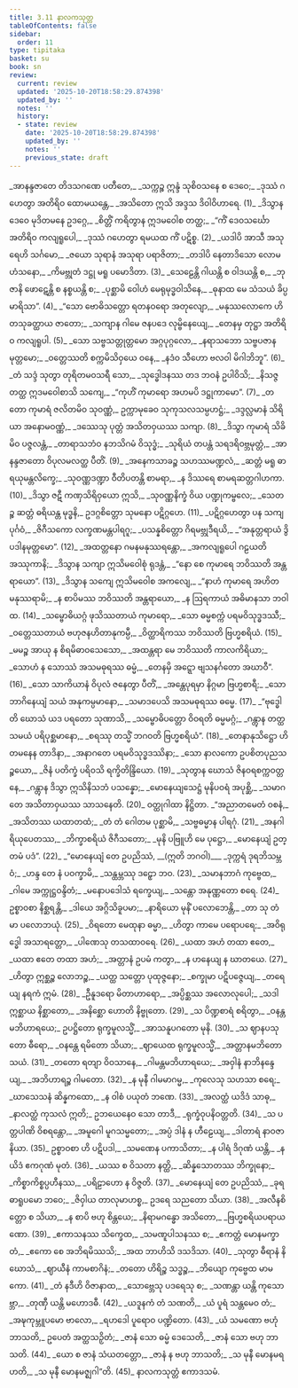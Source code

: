 ```yaml
---
title: 3.11 နာလကသုတ္တ
tableOfContents: false
sidebar:
  order: 11
type: tipitaka
basket: su
book: sn
review:
  current: review
  updated: '2025-10-20T18:58:29.874398'
  updated_by: ''
  notes: ''
  history:
  - state: review
    date: '2025-10-20T18:58:29.874398'
    updated_by: ''
    notes: ''
    previous_state: draft
---
```



<DynamicBreadcrumb />


<ReviewStatus review={frontmatter.review} showDetails={true} />

<HypothesisAnnotation frontmatter={frontmatter} />

<Division number="685" book="sn" e="ch" v="18" p="385">

<Paragraph number="817" type="verses" book="sn">
_အာနန္ဒဇာတေ တိဒသဂဏေ ပတီတေ,_  
_သက္ကဉ္စ ဣန္ဒံ သုစိဝသနေ စ ဒေဝေ;_  
_ဒုဿံ ဂဟေတွာ အတိရိဝ ထောမယန္တေ,_  
_အသိတော ဣသိ အဒ္ဒသ ဒိဝါဝိဟာရေ. (1)_  

</Paragraph>

</Division>
<Division number="686" book="sn" e="ch" v="18" p="385">

<Paragraph number="818" type="verses" book="sn">
_ဒိသွာန ဒေဝေ မုဒိတမနေ ဥဒဂ္ဂေ,_  
_စိတ္တိံ ကရိတွာန ဣဒမဝေါစ တတ္ထ;_  
_“ကိံ ဒေဝသင်္ဃော အတိရိဝ ကလျရူပေါ,_  
_ဒုဿံ ဂဟေတွာ ရမယထ ကိံ ပဋိစ္စ. (2)_  

</Paragraph>

</Division>
<Division number="687" book="sn" e="ch" v="18" p="385">

<Paragraph number="819" type="verses" book="sn">
_ယဒါပိ အာသီ အသုရေဟိ သင်္ဂမော,_  
_ဇယော သုရာနံ အသုရာ ပရာဇိတာ;_  
_တဒါပိ နေတာဒိသော လောမဟံသနော,_  
_ကိမဗ္ဘုတံ ဒဋ္ဌု မရူ ပမောဒိတာ. (3)_  

</Paragraph>

</Division>
<Division number="688" book="sn" e="ch" v="18" p="385">

<Paragraph number="820" type="verses" book="sn">
_သေဠေန္တိ ဂါယန္တိ စ ဝါဒယန္တိ စ,_  
_ဘုဇာနိ ဖောဋေန္တိ စ နစ္စယန္တိ စ;_  
_ပုစ္ဆာမိ ဝေါဟံ မေရုမုဒ္ဓဝါသိနေ,_  
_ဓုနာထ မေ သံသယံ ခိပ္ပ မာရိသာ”. (4)_  

</Paragraph>

</Division>
<Division number="689" book="sn" e="ch" v="18" p="386">

<Paragraph number="821" type="verses" book="sn">
_“သော ဗောဓိသတ္တော ရတနဝရော အတုလျော,_  
_မနုဿလောကေ ဟိတသုခတ္ထာယ ဇာတော;_  
_သကျာန ဂါမေ ဇနပဒေ လုမ္ဗိနေယျေ,_  
_တေနမှ တုဋ္ဌာ အတိရိဝ ကလျရူပါ. (5)_  

</Paragraph>

</Division>
<Division number="690" book="sn" e="ch" v="18" p="386">

<Paragraph number="822" type="verses" book="sn">
_သော သဗ္ဗသတ္တုတ္တမော အဂ္ဂပုဂ္ဂလော,_  
_နရာသဘော သဗ္ဗပဇာနမုတ္တမော;_  
_ဝတ္တေဿတိ စက္ကမိသိဝှယေ ဝနေ,_  
_နဒံဝ သီဟော ဗလဝါ မိဂါဘိဘူ”. (6)_  

</Paragraph>

</Division>
<Division number="691" book="sn" e="ch" v="18" p="386">

<Paragraph number="823" type="verses" book="sn">
_တံ သဒ္ဒံ သုတွာ တုရိတမဝသရီ သော,_  
_သုဒ္ဓေါဒနဿ တဒ ဘဝနံ ဥပါဝိသိ;_  
_နိသဇ္ဇ တတ္ထ ဣဒမဝေါစာသိ သကျေ,_  
_“ကုဟိံ ကုမာရော အဟမပိ ဒဋ္ဌုကာမော”. (7)_  

</Paragraph>

</Division>
<Division number="692" book="sn" e="ch" v="18" p="386">

<Paragraph number="824" type="verses" book="sn">
_တတော ကုမာရံ ဇလိတမိဝ သုဝဏ္ဏံ,_  
ဥက္ကာမုခေဝ သုကုသလသမ္ပဟဋ္ဌံ;_  
_ဒဒ္ဒလ္လမာနံ သိရိယာ အနောမဝဏ္ဏံ,_  
_ဒဿေသု ပုတ္တံ အသိတဝှယဿ သကျာ. (8)_  

</Paragraph>

</Division>
<Division number="693" book="sn" e="ch" v="18" p="386">

<Paragraph number="825" type="verses" book="sn">
_ဒိသွာ ကုမာရံ သိခိမိဝ ပဇ္ဇလန္တံ,_  
_တာရာသဘံဝ နဘသိဂမံ ဝိသုဒ္ဓံ;_  
_သုရိယံ တပန္တံ သရဒရိဝဗ္ဘမုတ္တံ,_  
_အာနန္ဒဇာတော ဝိပုလမလတ္ထ ပီတိံ. (9)_  

</Paragraph>

</Division>
<Division number="694" book="sn" e="ch" v="18" p="386">

<Paragraph number="826" type="verses" book="sn">
_အနေကသာခဉ္စ သဟဿမဏ္ဍလံ,_  
_ဆတ္တံ မရူ ဓာရယုမန္တလိက္ခေ;_  
_သုဝဏ္ဏဒဏ္ဍာ ဝီတိပတန္တိ စာမရာ,_  
_န ဒိဿရေ စာမရဆတ္တဂါဟကာ. (10)_  

</Paragraph>

</Division>
<Division number="695" book="sn" e="ch" v="18" p="387">

<Paragraph number="827" type="verses" book="sn">
_ဒိသွာ ဇဋီ ကဏှသိရိဝှယော ဣသိ,_  
_သုဝဏ္ဏနိက္ခံ ဝိယ ပဏ္ဍုကမ္ဗလေ;_  
_သေတဉ္စ ဆတ္တံ ဓရိယန္တ မုဒ္ဓနိ,_  
ဥဒဂ္ဂစိတ္တော သုမနော ပဋိဂ္ဂဟေ. (11)_  

</Paragraph>

</Division>
<Division number="696" book="sn" e="ch" v="18" p="387">

<Paragraph number="828" type="verses" book="sn">
_ပဋိဂ္ဂဟေတွာ ပန သကျပုင်္ဂဝံ,_  
_ဇိဂီသကော လက္ခဏမန္တပါရဂူ;_  
_ပသန္နစိတ္တော ဂိရမဗ္ဘုဒီရယိ,_  
_“အနုတ္တရာယံ ဒွိပဒါနမုတ္တမော”. (12)_  

</Paragraph>

</Division>
<Division number="697" book="sn" e="ch" v="18" p="387">

<Paragraph number="829" type="verses" book="sn">
_အထတ္တနော ဂမနမနုဿရန္တော,_  
_အကလျရူပေါ ဂဠယတိ အဿုကာနိ;_  
_ဒိသွာန သကျာ ဣသိမဝေါစုံ ရုဒန္တံ,_  
_“နော စေ ကုမာရေ ဘဝိဿတိ အန္တရာယော”. (13)_  

</Paragraph>

</Division>
<Division number="698" book="sn" e="ch" v="18" p="387">

<Paragraph number="830" type="verses" book="sn">
_ဒိသွာန သကျေ ဣသိမဝေါစ အကလျေ,_  
_“နာဟံ ကုမာရေ အဟိတမနုဿရာမိ;_  
_န စာပိမဿ ဘဝိဿတိ အန္တရာယော,_  
_န ဩရကာယံ အဓိမာနသာ ဘဝါထ. (14)_  

</Paragraph>

</Division>
<Division number="699" book="sn" e="ch" v="18" p="387">

<Paragraph number="831" type="verses" book="sn">
_သမ္ဗောဓိယဂ္ဂံ ဖုသိဿတာယံ ကုမာရော,_  
_သော ဓမ္မစက္ကံ ပရမဝိသုဒ္ဓဒဿီ;_  
_ဝတ္တေဿတာယံ ဗဟုဇနဟိတာနုကမ္ပီ,_  
_ဝိတ္ထာရိကဿ ဘဝိဿတိ ဗြဟ္မစရိယံ. (15)_  

</Paragraph>

</Division>
<Division number="700" book="sn" e="ch" v="18" p="387">

<Paragraph number="832" type="verses" book="sn">
_မမဉ္စ အာယု န စိရမိဓာဝသေသော,_  
_အထန္တရာ မေ ဘဝိဿတိ ကာလကိရိယာ;_  
_သောဟံ န သောဿံ အသမဓုရဿ ဓမ္မံ,_  
_တေနမှိ အဋ္ဋော ဗျသနင်္ဂတော အဃာဝီ”. (16)_  

</Paragraph>

</Division>
<Division number="701" book="sn" e="ch" v="18" p="388">

<Paragraph number="833" type="verses" book="sn">
_သော သာကိယာနံ ဝိပုလံ ဇနေတွာ ပီတိံ,_  
_အန္တေပုရမှာ နိဂ္ဂမာ ဗြဟ္မစာရီ;_  
_သော ဘာဂိနေယျံ သယံ အနုကမ္ပမာနော,_  
_သမာဒပေသိ အသမဓုရဿ ဓမ္မေ. (17)_  

</Paragraph>

</Division>
<Division number="702" book="sn" e="ch" v="18" p="388">

<Paragraph number="834" type="verses" book="sn">
_“ဗုဒ္ဓေါတိ ဃောသံ ယဒ ပရတော သုဏာသိ,_  
_သမ္ဗောဓိပတ္တော ဝိဝရတိ ဓမ္မမဂ္ဂံ;_  
_ဂန္တွာန တတ္ထ သမယံ ပရိပုစ္ဆမာနော,_  
_စရဿု တသ္မိံ ဘဂဝတိ ဗြဟ္မစရိယံ”. (18)_  

</Paragraph>

</Division>
<Division number="703" book="sn" e="ch" v="18" p="388">

<Paragraph number="835" type="verses" book="sn">
_တေနာနုသိဋ္ဌော ဟိတမနေန တာဒိနာ,_  
_အနာဂတေ ပရမဝိသုဒ္ဓဒဿိနာ;_  
_သော နာလကော ဥပစိတပုညသဉ္စယော,_  
_ဇိနံ ပတိက္ခံ ပရိဝသိ ရက္ခိတိန္ဒြိယော. (19)_  

</Paragraph>

</Division>
<Division number="704" book="sn" e="ch" v="18" p="388">

<Paragraph number="836" type="verses" book="sn">
_သုတွာန ဃောသံ ဇိနဝရစက္ကဝတ္တနေ,_  
_ဂန္တွာန ဒိသွာ ဣသိနိသဘံ ပသန္နော;_  
_မောနေယျသေဋ္ဌံ မုနိပဝရံ အပုစ္ဆိ,_  
_သမာဂတေ အသိတာဝှယဿ သာသနေတိ. (20)_  


</Paragraph>
</Division>

<Paragraph number="837" type="center" book="sn">
ဝတ္ထုဂါထာ နိဋ္ဌိတာ.


</Paragraph>

<Division number="705" book="sn" e="ch" v="18" p="388">

<Paragraph number="838" type="verses" book="sn">
_“အညာတမေတံ ဝစနံ,_  
_အသိတဿ ယထာတထံ;_  
_တံ တံ ဂေါတမ ပုစ္ဆာမိ,_  
_သဗ္ဗဓမ္မာန ပါရဂုံ. (21)_  

</Paragraph>

</Division>
<Division number="706" book="sn" e="ch" v="18" p="388">

<Paragraph number="839" type="verses" book="sn">
_အနဂါရိယုပေတဿ,_  
_ဘိက္ခာစရိယံ ဇိဂီသတော;_  
_မုနိ ပဗြူဟိ မေ ပုဋ္ဌော,_  
_မောနေယျံ ဥတ္တမံ ပဒံ”. (22)_  

</Paragraph>

</Division>
<Division number="707" book="sn" e="ch" v="18" p="388">

<Paragraph number="840" type="verses" book="sn">
_“မောနေယျံ တေ ဥပညိဿံ, __(ဣတိ ဘဂဝါ)___  
_ဒုက္ကရံ ဒုရဘိသမ္ဘဝံ;_  
_ဟန္ဒ တေ နံ ပဝက္ခာမိ,_  
_သန္ထမ္ဘဿု ဒဠှော ဘဝ. (23)_  

</Paragraph>

</Division>
<Division number="708" book="sn" e="ch" v="18" p="389">

<Paragraph number="841" type="verses" book="sn">
_သမာနဘာဂံ ကုဗ္ဗေထ,_  
_ဂါမေ အက္ကုဋ္ဌဝန္ဒိတံ;_  
_မနောပဒေါသံ ရက္ခေယျ,_  
_သန္တော အနုဏ္ဏတော စရေ. (24)_  

</Paragraph>

</Division>
<Division number="709" book="sn" e="ch" v="18" p="389">

<Paragraph number="842" type="verses" book="sn">
ဥစ္စာဝစာ နိစ္ဆရန္တိ,_  
_ဒါယေ အဂ္ဂိသိခူပမာ;_  
_နာရိယော မုနိံ ပလောဘေန္တိ,_  
_တာ သု တံ မာ ပလောဘယုံ. (25)_  

</Paragraph>

</Division>
<Division number="710" book="sn" e="ch" v="18" p="389">

<Paragraph number="843" type="verses" book="sn">
_ဝိရတော မေထုနာ ဓမ္မာ,_  
_ဟိတွာ ကာမေ ပရောပရေ;_  
_အဝိရုဒ္ဓေါ အသာရတ္တော,_  
_ပါဏေသု တသထာဝရေ. (26)_  

</Paragraph>

</Division>
<Division number="711" book="sn" e="ch" v="18" p="389">

<Paragraph number="844" type="verses" book="sn">
_ယထာ အဟံ တထာ ဧတေ,_  
_ယထာ ဧတေ တထာ အဟံ;_  
_အတ္တာနံ ဥပမံ ကတွာ,_  
_န ဟနေယျ န ဃာတယေ. (27)_  

</Paragraph>

</Division>
<Division number="712" book="sn" e="ch" v="18" p="389">

<Paragraph number="845" type="verses" book="sn">
_ဟိတွာ ဣစ္ဆဉ္စ လောဘဉ္စ,_  
_ယတ္ထ သတ္တော ပုထုဇ္ဇနော;_  
_စက္ခုမာ ပဋိပဇ္ဇေယျ,_  
_တရေယျ နရကံ ဣမံ. (28)_  

</Paragraph>

</Division>
<Division number="713" book="sn" e="ch" v="18" p="389">

<Paragraph number="846" type="verses" book="sn">
_ဦနူဒရော မိတာဟာရော,_  
_အပ္ပိစ္ဆဿ အလောလုပေါ;_  
_သဒါ ဣစ္ဆာယ နိစ္ဆာတော,_  
_အနိစ္ဆော ဟောတိ နိဗ္ဗုတော. (29)_  

</Paragraph>

</Division>
<Division number="714" book="sn" e="ch" v="18" p="389">

<Paragraph number="847" type="verses" book="sn">
_သ ပိဏ္ဍစာရံ စရိတွာ,_  
_ဝနန္တမဘိဟာရယေ;_  
ဥပဋ္ဌိတော ရုက္ခမူလသ္မိံ,_  
_အာသနူပဂတော မုနိ. (30)_  

</Paragraph>

</Division>
<Division number="715" book="sn" e="ch" v="18" p="389">

<Paragraph number="848" type="verses" book="sn">
_သ ဈာနပသုတော ဓီရော,_  
_ဝနန္တေ ရမိတော သိယာ;_  
_ဈာယေထ ရုက္ခမူလသ္မိံ,_  
_အတ္တာနမဘိတောသယံ. (31)_  

</Paragraph>

</Division>
<Division number="716" book="sn" e="ch" v="18" p="389">

<Paragraph number="849" type="verses" book="sn">
_တတော ရတျာ ဝိဝသာနေ,_  
_ဂါမန္တမဘိဟာရယေ;_  
_အဝှါနံ နာဘိနန္ဒေယျ,_  
_အဘိဟာရဉ္စ ဂါမတော. (32)_  

</Paragraph>

</Division>
<Division number="717" book="sn" e="ch" v="18" p="389">

<Paragraph number="850" type="verses" book="sn">
_န မုနီ ဂါမမာဂမ္မ,_  
_ကုလေသု သဟသာ စရေ;_  
_ဃာသေသနံ ဆိန္နကထော,_  
_န ဝါစံ ပယုတံ ဘဏေ. (33)_  

</Paragraph>

</Division>
<Division number="718" book="sn" e="ch" v="18" p="389">

<Paragraph number="851" type="verses" book="sn">
_အလတ္ထံ ယဒိဒံ သာဓု,_  
_နာလတ္ထံ ကုသလံ ဣတိ;_  
ဥဘယေနေဝ သော တာဒီ,_  
_ရုက္ခံဝုပနိဝတ္တတိ. (34)_  

</Paragraph>

</Division>
<Division number="719" book="sn" e="ch" v="18" p="389">

<Paragraph number="852" type="verses" book="sn">
_သ ပတ္တပါဏိ ဝိစရန္တော,_  
_အမူဂေါ မူဂသမ္မတော;_  
_အပ္ပံ ဒါနံ န ဟီဠေယျ,_  
_ဒါတာရံ နာဝဇာနိယာ. (35)_  

</Paragraph>

</Division>
<Division number="720" book="sn" e="ch" v="18" p="390">

<Paragraph number="853" type="verses" book="sn">
ဥစ္စာဝစာ ဟိ ပဋိပဒါ,_  
_သမဏေန ပကာသိတာ;_  
_န ပါရံ ဒိဂုဏံ ယန္တိ,_  
_နယိဒံ ဧကဂုဏံ မုတံ. (36)_  

</Paragraph>

</Division>
<Division number="721" book="sn" e="ch" v="18" p="390">

<Paragraph number="854" type="verses" book="sn">
_ယဿ စ ဝိသတာ နတ္ထိ,_  
_ဆိန္နသောတဿ ဘိက္ခုနော;_  
_ကိစ္စာကိစ္စပ္ပဟီနဿ,_  
_ပရိဠာဟော န ဝိဇ္ဇတိ. (37)_  

</Paragraph>

</Division>
<Division number="722" book="sn" e="ch" v="18" p="390">

<Paragraph number="855" type="verses" book="sn">
_မောနေယျံ တေ ဥပညိဿံ,_  
_ခုရဓာရူပမော ဘဝေ;_  
_ဇိဝှါယ တာလုမာဟစ္စ,_  
ဥဒရေ သညတော သိယာ. (38)_  

</Paragraph>

</Division>
<Division number="723" book="sn" e="ch" v="18" p="390">

<Paragraph number="856" type="verses" book="sn">
_အလီနစိတ္တော စ သိယာ,_  
_န စာပိ ဗဟု စိန္တယေ;_  
_နိရာမဂန္ဓော အသိတော,_  
_ဗြဟ္မစရိယပရာယဏော. (39)_  

</Paragraph>

</Division>
<Division number="724" book="sn" e="ch" v="18" p="390">

<Paragraph number="857" type="verses" book="sn">
_ဧကာသနဿ သိက္ခေထ,_  
_သမဏူပါသနဿ စ;_  
_ဧကတ္တံ မောနမက္ခာတံ,_  
_ဧကော စေ အဘိရမိဿသိ;_  
_အထ ဘာဟိသိ ဒသဒိသာ. (40)_  

</Paragraph>

</Division>
<Division number="725" book="sn" e="ch" v="18" p="390">

<Paragraph number="858" type="verses" book="sn">
_သုတွာ ဓီရာနံ နိဃောသံ,_  
_ဈာယီနံ ကာမစာဂိနံ;_  
_တတော ဟိရိဉ္စ သဒ္ဓဉ္စ,_  
_ဘိယျော ကုဗ္ဗေထ မာမကော. (41)_  

</Paragraph>

</Division>
<Division number="726" book="sn" e="ch" v="18" p="390">

<Paragraph number="859" type="verses" book="sn">
_တံ နဒီဟိ ဝိဇာနာထ,_  
_သောဗ္ဘေသု ပဒရေသု စ;_  
_သဏန္တာ ယန္တိ ကုသောဗ္ဘာ,_  
_တုဏှီ ယန္တိ မဟောဒဓီ. (42)_  

</Paragraph>

</Division>
<Division number="727" book="sn" e="ch" v="18" p="390">

<Paragraph number="860" type="verses" book="sn">
_ယဒူနကံ တံ သဏတိ,_  
_ယံ ပူရံ သန္တမေဝ တံ;_  
_အဍ္ဎကုမ္ဘူပမော ဗာလော,_  
_ရဟဒေါ ပူရောဝ ပဏ္ဍိတော. (43)_  

</Paragraph>

</Division>
<Division number="728" book="sn" e="ch" v="18" p="390">

<Paragraph number="861" type="verses" book="sn">
_ယံ သမဏော ဗဟုံ ဘာသတိ,_  
ဥပေတံ အတ္ထသဉှိတံ;_  
_ဇာနံ သော ဓမ္မံ ဒေသေတိ,_  
_ဇာနံ သော ဗဟု ဘာသတိ. (44)_  

</Paragraph>

</Division>
<Division number="729" book="sn" e="ch" v="18" p="390">

<Paragraph number="862" type="verses" book="sn">
_ယော စ ဇာနံ သံယတတ္တော,_  
_ဇာနံ န ဗဟု ဘာသတိ;_  
_သ မုနီ မောနမရဟတိ,_  
_သ မုနီ မောနမဇ္ဈဂါ”တိ. (45)_  


</Paragraph>
</Division>

<Paragraph number="863" type="center" book="sn">
နာလကသုတ္တံ ဧကာဒသမံ.
</Paragraph>